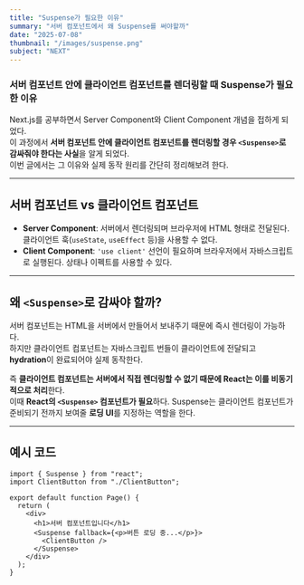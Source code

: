 ```yaml
---
title: "Suspense가 필요한 이유"
summary: "서버 컴포넌트에서 왜 Suspense를 써야할까"
date: "2025-07-08"
thumbnail: "/images/suspense.png"
subject: "NEXT"
---
```


### 서버 컴포넌트 안에 클라이언트 컴포넌트를 렌더링할 때 Suspense가 필요한 이유

Next.js를 공부하면서 Server Component와 Client Component 개념을 접하게 되었다.  
이 과정에서 **서버 컴포넌트 안에 클라이언트 컴포넌트를 렌더링할 경우 `<Suspense>`로 감싸줘야 한다는 사실**을 알게 되었다.  
이번 글에서는 그 이유와 실제 동작 원리를 간단히 정리해보려 한다.

---

## 서버 컴포넌트 vs 클라이언트 컴포넌트

- **Server Component**: 서버에서 렌더링되며 브라우저에 HTML 형태로 전달된다. 클라이언트 훅(`useState`, `useEffect` 등)을 사용할 수 없다.
- **Client Component**: `'use client'` 선언이 필요하며 브라우저에서 자바스크립트로 실행된다. 상태나 이펙트를 사용할 수 있다.

---

## 왜 `<Suspense>`로 감싸야 할까?

서버 컴포넌트는 HTML을 서버에서 만들어서 보내주기 때문에 즉시 렌더링이 가능하다.  
하지만 클라이언트 컴포넌트는 자바스크립트 번들이 클라이언트에 전달되고 **hydration**이 완료되어야 실제 동작한다.

즉 **클라이언트 컴포넌트는 서버에서 직접 렌더링할 수 없기 때문에 React는 이를 비동기적으로 처리**한다.  
이때 **React의 `<Suspense>` 컴포넌트가 필요**하다. Suspense는 클라이언트 컴포넌트가 준비되기 전까지 보여줄 **로딩 UI**를 지정하는 역할을 한다.

---

## 예시 코드

```tsx
import { Suspense } from "react";
import ClientButton from "./ClientButton";

export default function Page() {
  return (
    <div>
      <h1>서버 컴포넌트입니다</h1>
      <Suspense fallback={<p>버튼 로딩 중...</p>}>
        <ClientButton />
      </Suspense>
    </div>
  );
}
```
